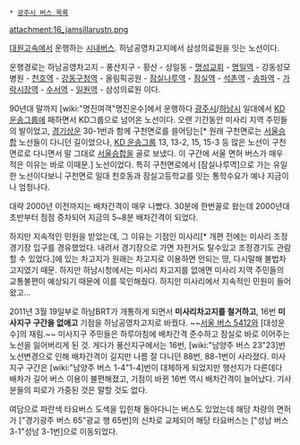  * [[광주시 버스 목록]]

attachment:16_jamsillarustn.png

[[대원고속]]에서 운행하는 [[시내버스]]. 하남공영차고지에서 삼성의료원을 잇는 노선이다.

운행경로는 하남공영차고지 - 풍산지구 - 황산 - 상일동 - [[명성교회]] - [[명일역]] - 강동성모병원 - [[천호역]] - [[강동구청역]] - 올림픽공원 - [[잠실나루역]] - [[잠실역]] - [[석촌역]] - [[송파역]] - [[가락시장역]] - [[수서역(지하)|수서역]] - [[일원역(도시철도)|일원역]] - 삼성의료원 이다.

90년대 말까지 [wiki:"명진여객"명진운수]에서 운행하다 [[광주시]]/[[하남시]] 일대에서 [[KD 운송그룹]]에 패하면서 KD그룹으로 넘어온 노선이다. 오랜 기간동안 미사리 지역 주민들의 발이었고, [[경기상운]] 30-1번과 함께 구천면로를 쓸어담는[* 원래 구천면로는 [[서울승합]] 노선들이 다니던 길이었으나, [[KD 운송그룹]] 13, 13-2, 15, 15-3 등 많은 노선이 구천면로로 다니면서 말 그대로 [[서울승합]]을 골로 보냈다. 이 구간에 서울 면허 버스가 매우 적은 이유는 바로 이때문.] 노선이었다. 특히 구천면로에서 [잠실나루역]으로 가는 유일한 노선이다보니 구천면로 일대 천호동과 잠실고등학교를 잇는 통학수요가 예나 지금이나 엄청나다.

대략 2000년 이전까지는 배차간격이 매우 나빴다. 30분에 한번꼴로 왔는데 2000년대 초반부터 점점 증차되어 지금의 5~8분 배차간격이 되었다.

하지만 지속적인 민원을 받았는데, 그 이유는 기점인 미사리[* 개편 전에는 미사리 조정경기장 입구를 경유했었다. 내려서 경기장으로 가면 자전거도 탈수있고 조정경기도 관람할 수 있었다.]에 있는 차고지가 원래는 차고지로 이용하면 안되는 땅, 다시말해 불법차고지였기 때문. 하지만 하남시청에서는 미사리 차고지를 없애면 미사리 지역 주민들의 교통불편이 예상되기 때문에 이를 묵인해줬다. 하지만 미사리에서 지속적인 민원이 들어왔고...

2011년 3월 19일부로 하남BRT가 개통하게 되면서 '''미사리차고지를 철거하고''', 16번 '''미사지구 구간을 없애고''' 기점을 하남공영차고지로 바꿨다. ~~[[서울 버스 5412]]와 [대성운수]의 재림.~~ 미사지구 주민들은 하루아침에 배차간격 준수하고 잠실로 바로 이어주는 노선을 잃어버리게 된 것. 게다가 풍산지구에서는 16번, [wiki:"남양주 버스 23"23]번 노선변경으로 인해 배차간격이 길지만 나름 잘 다니던 88번, 88-1번이 사라졌다. 미사지구 구간은 [wiki:"남양주 버스 1-4"1-4]번이 대체하게 되었지만 행선지가 다른데다 배차가 길어 버스 이용이 불편해졌고, 기점이 바뀐 16번 역시 배차간격이 늘어났다. 기사분들의 피로가 가중된 것은 말할 것도 없다.

여담으로 파란색 타요버스 도색을 입힌채 돌아다니는 버스도 있었는데 해당 차량의 면허가 ["경기광주 버스 65"광교 행 65번]의 신차로 교체되어 해당 타요버스는 ["성남 버스 3-1"성남 3-1번]으로 이동되었다.
